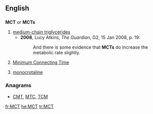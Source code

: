 ==English==

==={{initialism}}===
'''MCT''' or '''MCTs'''

# [[medium-chain triglycerides]]
#* '''2008''', Lucy Atkins, ''The Guardian'', G2, 15 Jan 2008, p. 19:
#*: And there is some evidence that '''MCTs''' do increase the metabolic rate slightly.
# {{aviation}} [[minimum connecting time|Minimum Connecting Time]]
# {{uncountable}} [[monocrotaline]]

===Anagrams===
* [[CMT#English|CMT]], [[MTC#English|MTC]], [[TCM#English|TCM]]

[[fr:MCT]]
[[he:MCT]]
[[tr:MCT]]